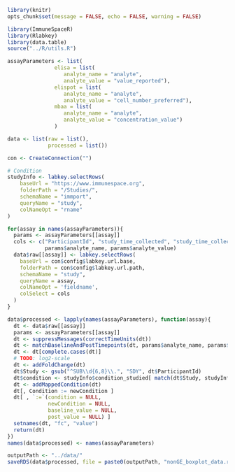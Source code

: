 
```r
library(knitr)
opts_chunk$set(message = FALSE, echo = FALSE, warning = FALSE)
```

```r
library(ImmuneSpaceR)
library(Rlabkey)
library(data.table)
source("../R/utils.R")

assayParameters <- list(
               elisa = list(
                  analyte_name = "analyte",
                  analyte_value = "value_reported"),
               elispot = list(
                  analyte_name = "analyte",
                  analyte_value = "cell_number_preferred"),
               mbaa = list(
                  analyte_name = "analyte",
                  analyte_value = "concentration_value")
               )

data <- list(raw = list(),
             processed = list())

con <- CreateConnection("")

# Condition
studyInfo <- labkey.selectRows(
    baseUrl = "https://www.immunespace.org",
    folderPath = "/Studies/",
    schemaName = "immport",
    queryName = "study",
    colNameOpt = "rname"
)

for(assay in names(assayParameters)){
  params <- assayParameters[[assay]]
  cols <- c("ParticipantId", "study_time_collected", "study_time_collected_unit", 
            params$analyte_name, params$analyte_value)
  data$raw[[assay]] <- labkey.selectRows(
    baseUrl = con$config$labkey.url.base,
    folderPath = con$config$labkey.url.path,
    schemaName = "study",
    queryName = assay,
    colNameOpt = 'fieldname',
    colSelect = cols
  )
}
```

```r
data$processed <- lapply(names(assayParameters), function(assay){
  dt <- data$raw[[assay]]
  params <- assayParameters[[assay]]
  dt <- suppressMessages(correctTimeUnits(dt))
  dt <- matchBaselineAndPostTimepoints(dt, params$analyte_name, params$analyte_value)
  dt <- dt[complete.cases(dt)]
  # TODO: log2-scale
  dt <- addFoldChange(dt)
  dt$Study <- gsub("^SUB\\d{6,8}\\.", "SDY", dt$ParticipantId)
  dt$condition <- studyInfo$condition_studied[ match(dt$Study, studyInfo$study_accession)]
  dt <- addMappedCondition(dt)
  dt[, Condition := newCondition ]
  dt[ , `:=`(condition = NULL, 
             newCondition = NULL,
             baseline_value = NULL,
             post_value = NULL) ]
  setnames(dt, "fc", "value")
  return(dt)
})
names(data$processed) <- names(assayParameters)
```

```r
outputPath <- "../data/"
saveRDS(data$processed, file = paste0(outputPath, "nonGE_boxplot_data.rds"))
```

